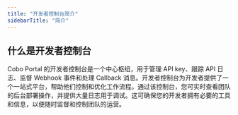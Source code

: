 ```yaml
---
title: "开发者控制台简介"
sidebarTitle: "简介"
---
```


## 什么是开发者控制台

Cobo Portal 的开发者控制台是一个中心枢纽，用于管理 API key、跟踪 API 日志、监督 Webhook 事件和处理 Callback 消息。开发者控制台为开发者提供了一个一站式平台，帮助他们控制和优化工作流程。通过该控制台，您可实时查看团队的后台部署操作，并提供大量日志用于调试。这可确保您的开发者拥有必要的工具和信息，以便随时监督和控制团队的运营。